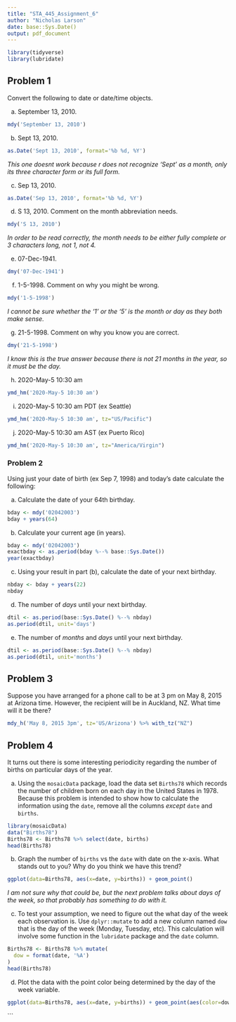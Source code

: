 ---
title: "STA_445_Assignment_6"
author: "Nicholas Larson"
date: base::Sys.Date()
output: pdf_document
---

```{r message=FALSE, warning=FALSE}
library(tidyverse)
library(lubridate)
```

## Problem 1
Convert the following to date or date/time objects.

a. September 13, 2010.
```{r}
mdy('September 13, 2010')
```

b. Sept 13, 2010.
```{r}
as.Date('Sept 13, 2010', format='%b %d, %Y')
```
*This one doesnt work because r does not recognize 'Sept' as a month, only its three character form or its full form.*

c. Sep 13, 2010.
```{r}
as.Date('Sep 13, 2010', format='%b %d, %Y')
```

d. S 13, 2010. Comment on the month abbreviation needs.
```{r}
mdy('S 13, 2010')
```
*In order to be read correctly, the month needs to be either fully complete or 3 characters long, not 1, not 4.*

e. 07-Dec-1941.
```{r}
dmy('07-Dec-1941')
```

f. 1-5-1998. Comment on why you might be wrong.
```{r}
mdy('1-5-1998')
```
*I cannot be sure whether the '1' or the '5' is the month or day as they both make sense.*

g. 21-5-1998. Comment on why you know you are correct.
```{r}
dmy('21-5-1998')
```
*I know this is the true answer because there is not 21 months in the year, so it must be the day.*

h. 2020-May-5 10:30 am
```{r}
ymd_hm('2020-May-5 10:30 am')
```

i. 2020-May-5 10:30 am PDT (ex Seattle)
```{r}
ymd_hm('2020-May-5 10:30 am', tz="US/Pacific")
```

j. 2020-May-5 10:30 am AST (ex Puerto Rico)
```{r}
ymd_hm('2020-May-5 10:30 am', tz="America/Virgin")
```

### Problem 2

Using just your date of birth (ex Sep 7, 1998) and today's date calculate the following:

a. Calculate the date of your 64th birthday.
```{r}
bday <- mdy('02042003')
bday + years(64)
```

b. Calculate your current age (in years). 
```{r}
bday <- mdy('02042003')
exactbday <- as.period(bday %--% base::Sys.Date())
year(exactbday)
```

c. Using your result in part (b), calculate the date of your next birthday.
```{r}
nbday <- bday + years(22)
nbday
```

d. The number of _days_ until your next birthday.
```{r}
dtil <- as.period(base::Sys.Date() %--% nbday)
as.period(dtil, unit='days')
```

e. The number of _months_ and _days_ until your next birthday.
```{r}
dtil <- as.period(base::Sys.Date() %--% nbday)
as.period(dtil, unit='months')
```


## Problem 3

Suppose you have arranged for a phone call to be at 3 pm on May 8, 2015 at Arizona time. However, the recipient will be in Auckland, NZ. What time will it be there? 
```{r}
mdy_h('May 8, 2015 3pm', tz='US/Arizona') %>% with_tz("NZ")
```


## Problem 4

It turns out there is some interesting periodicity regarding the number of births on particular days of the year.

a. Using the `mosaicData` package, load the data set `Births78` which records the number of children born on each day in the United States in 1978. Because this problem is intended to show how to calculate the information using the `date`, remove all the columns *except* `date` and `births`. 
```{r}
library(mosaicData)
data("Births78")
Births78 <- Births78 %>% select(date, births)
head(Births78)
```

b. Graph the number of `births` vs the `date` with date on the x-axis. What stands out to you? Why do you think we have this trend?
```{r}
ggplot(data=Births78, aes(x=date, y=births)) + geom_point()
```
*I am not sure why that could be, but the next problem talks about days of the week, so that probably has something to do with it.*

c. To test your assumption, we need to figure out the what day of the week each observation is. Use `dplyr::mutate` to add a new column named `dow` that is the day of the week (Monday, Tuesday, etc). This calculation will involve some function in the `lubridate` package and the `date` column.
```{r}
Births78 <- Births78 %>% mutate(
  dow = format(date, '%A')
)
head(Births78)
```

d. Plot the data with the point color being determined by the day of the week variable.
```{r}
ggplot(data=Births78, aes(x=date, y=births)) + geom_point(aes(color=dow))
```
```










